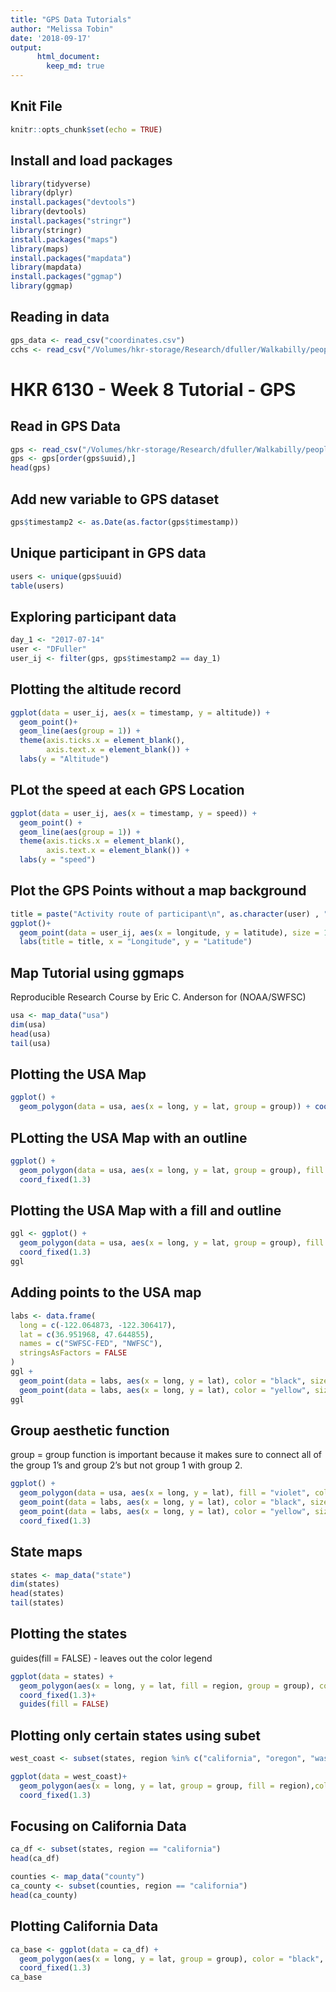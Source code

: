 ```yaml
---
title: "GPS Data Tutorials"
author: "Melissa Tobin"
date: '2018-09-17'
output:
      html_document:
        keep_md: true
---
```

## Knit File

```r
knitr::opts_chunk$set(echo = TRUE)
```

## Install and load packages

```r
library(tidyverse)
library(dplyr)
install.packages("devtools")
library(devtools)
install.packages("stringr")
library(stringr)
install.packages("maps")
library(maps)
install.packages("mapdata")
library(mapdata)
install.packages("ggmap")
library(ggmap)
```

## Reading in data

```r
gps_data <- read_csv("coordinates.csv")
cchs <- read_csv("/Volumes/hkr-storage/Research/dfuller/Walkabilly/people/Melissa Tobin/HKR6130_MUN-master/cchs.csv")
```

# HKR 6130 - Week 8 Tutorial - GPS
## Read in GPS Data

```r
gps <- read_csv("/Volumes/hkr-storage/Research/dfuller/Walkabilly/people/Melissa Tobin/HKR6130_MUN-master/gps_user1.csv")
gps <- gps[order(gps$uuid),]
head(gps)
```

## Add new variable to GPS dataset

```r
gps$timestamp2 <- as.Date(as.factor(gps$timestamp))
```

## Unique participant in GPS data

```r
users <- unique(gps$uuid)
table(users)
```

## Exploring participant data

```r
day_1 <- "2017-07-14"
user <- "DFuller"
user_ij <- filter(gps, gps$timestamp2 == day_1)
```

## Plotting the altitude record

```r
ggplot(data = user_ij, aes(x = timestamp, y = altitude)) +
  geom_point()+
  geom_line(aes(group = 1)) +
  theme(axis.ticks.x = element_blank(), 
        axis.text.x = element_blank()) +
  labs(y = "Altitude")
```

## PLot the speed at each GPS Location 

```r
ggplot(data = user_ij, aes(x = timestamp, y = speed)) +
  geom_point() +
  geom_line(aes(group = 1)) +
  theme(axis.ticks.x = element_blank(), 
        axis.text.x = element_blank()) +
  labs(y = "speed")
```

## Plot the GPS Points without a map background

```r
title = paste("Activity route of participant\n", as.character(user) , "\n", "on day", day_1, sep = " ")
ggplot()+
  geom_point(data = user_ij, aes(x = longitude, y = latitude), size = 1.5, color = "red") +
  labs(title = title, x = "Longitude", y = "Latitude")
```

## Map Tutorial using ggmaps
Reproducible Research Course by Eric C. Anderson for (NOAA/SWFSC)

```r
usa <- map_data("usa")
dim(usa)
head(usa)
tail(usa)
```

## Plotting the USA Map

```r
ggplot() +
  geom_polygon(data = usa, aes(x = long, y = lat, group = group)) + coord_fixed(1.3)
```

## PLotting the USA Map with an outline 

```r
ggplot() +
  geom_polygon(data = usa, aes(x = long, y = lat, group = group), fill = NA, color = "blue") +
  coord_fixed(1.3)
```

## Plotting the USA Map with a fill and outline

```r
ggl <- ggplot() +
  geom_polygon(data = usa, aes(x = long, y = lat, group = group), fill = "violet", color = "blue") +
  coord_fixed(1.3)
ggl
```

## Adding points to the USA map 

```r
labs <- data.frame(
  long = c(-122.064873, -122.306417),
  lat = c(36.951968, 47.644855),
  names = c("SWFSC-FED", "NWFSC"), 
  stringsAsFactors = FALSE
)
ggl +
  geom_point(data = labs, aes(x = long, y = lat), color = "black", size = 5) +
  geom_point(data = labs, aes(x = long, y = lat), color = "yellow", size = 4)
ggl
```

## Group aesthetic function 
group = group function is important because it makes sure to connect all of the group 1's and group 2's but not group 1 with group 2. 
```r
ggplot() +
  geom_polygon(data = usa, aes(x = long, y = lat), fill = "violet", color = "blue") +
  geom_point(data = labs, aes(x = long, y = lat), color = "black", size = 5) +
  geom_point(data = labs, aes(x = long, y = lat), color = "yellow", size = 4) +
  coord_fixed(1.3)
```

## State maps

```r
states <- map_data("state")
dim(states)
head(states)
tail(states)

```

## Plotting the states
guides(fill = FALSE) - leaves out the color legend
```r
ggplot(data = states) +
  geom_polygon(aes(x = long, y = lat, fill = region, group = group), color = "white")+
  coord_fixed(1.3)+
  guides(fill = FALSE)
```

## Plotting only certain states using subet

```r
west_coast <- subset(states, region %in% c("california", "oregon", "washington"))

ggplot(data = west_coast)+
  geom_polygon(aes(x = long, y = lat, group = group, fill = region),color = "black") +
  coord_fixed(1.3)

```

## Focusing on California Data

```r
ca_df <- subset(states, region == "california")
head(ca_df)

counties <- map_data("county")
ca_county <- subset(counties, region == "california")
head(ca_county)
```

## Plotting California Data

```r
ca_base <- ggplot(data = ca_df) +
  geom_polygon(aes(x = long, y = lat, group = group), color = "black", fill = "grey")+
  coord_fixed(1.3) 
ca_base
```

